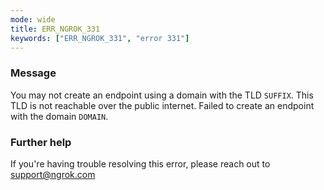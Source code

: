 ```yaml
---
mode: wide
title: ERR_NGROK_331
keywords: ["ERR_NGROK_331", "error 331"]
---
```



### Message

You may not create an endpoint using a domain with the TLD `SUFFIX`. This TLD is not reachable over the public internet. Failed to create an endpoint with the domain `DOMAIN`.

<ErrorDetails />

### Further help

If you're having trouble resolving this error, please reach out to [support@ngrok.com](mailto:support@ngrok.com?subject=Help%20with%20ERR_NGROK_331)
